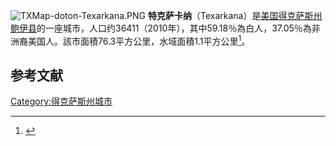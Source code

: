 [[File:TXMap-doton-Texarkana.PNG|right]]
'''特克萨卡纳'''（Texarkana）是[[美国|美国]][[得克萨斯州|得克萨斯州]][[鲍伊县_(得克萨斯州)|鲍伊县]]的一座城市，人口约36411（2010年），其中59.18％為白人，37.05％為非洲裔美国人。該市面積76.3平方公里，水域面積1.1平方公里<ref name="Census 2010">{{cite web|url=http://factfinder.census.gov/bkmk/table/1.0/en/DEC/10_DP/G001/1600000US4872368|archive-url=https://archive.today/20200212201756/http://factfinder.census.gov/bkmk/table/1.0/en/DEC/10_DP/G001/1600000US4872368|url-status=dead|archive-date=February 12, 2020|title=Geographic Identifiers: 2010 Demographic Profile Data (G001): Texarkana city, Texas|publisher=U.S. Census Bureau, American Factfinder|accessdate=April 16, 2014}}</ref>。

==参考文献==
{{reflist}}

{{Texas-stub}}
{{commonscat}}
{{coord|display=title}}
{{normdaten}}
{{DEFAULTSORT:Texarkana}}
[[Category:得克萨斯州城市|Category:得克萨斯州城市]]